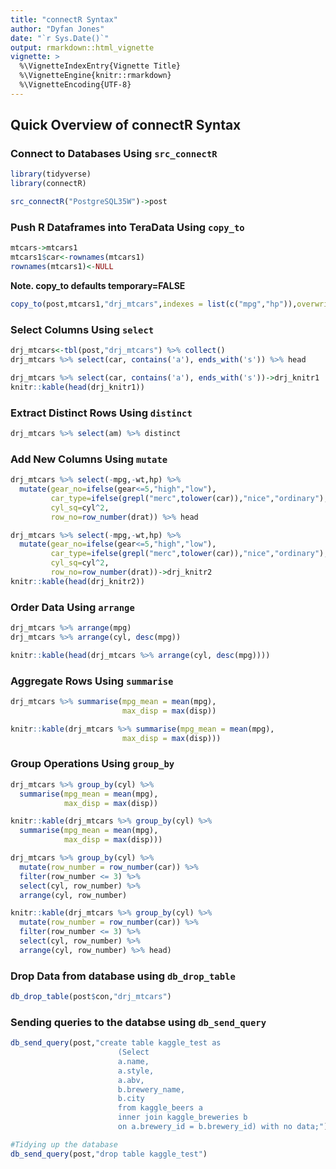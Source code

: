 ```yaml
---
title: "connectR Syntax"
author: "Dyfan Jones"
date: "`r Sys.Date()`"
output: rmarkdown::html_vignette
vignette: >
  %\VignetteIndexEntry{Vignette Title}
  %\VignetteEngine{knitr::rmarkdown}
  %\VignetteEncoding{UTF-8}
---
```


## Quick Overview of connectR Syntax
### Connect to Databases Using `src_connectR`
```r
library(tidyverse)
library(connectR)

src_connectR("PostgreSQL35W")->post
```

### Push R Dataframes into TeraData Using `copy_to`
```r
mtcars->mtcars1
mtcars1$car<-rownames(mtcars1)
rownames(mtcars1)<-NULL
```
**Note. copy_to defaults temporary=FALSE**
```r
copy_to(post,mtcars1,"drj_mtcars",indexes = list(c("mpg","hp")),overwrite=T)
```

### Select Columns Using `select`
```r
drj_mtcars<-tbl(post,"drj_mtcars") %>% collect() 
drj_mtcars %>% select(car, contains('a'), ends_with('s')) %>% head
```
```r
drj_mtcars %>% select(car, contains('a'), ends_with('s'))->drj_knitr1
knitr::kable(head(drj_knitr1))
```

### Extract Distinct Rows Using `distinct`
```r
drj_mtcars %>% select(am) %>% distinct
```

### Add New Columns Using `mutate` 
```r
drj_mtcars %>% select(-mpg,-wt,hp) %>% 
  mutate(gear_no=ifelse(gear<=5,"high","low"),
         car_type=ifelse(grepl("merc",tolower(car)),"nice","ordinary"),
         cyl_sq=cyl^2,
         row_no=row_number(drat)) %>% head
```
```r
drj_mtcars %>% select(-mpg,-wt,hp) %>% 
  mutate(gear_no=ifelse(gear<=5,"high","low"),
         car_type=ifelse(grepl("merc",tolower(car)),"nice","ordinary"),
         cyl_sq=cyl^2,
         row_no=row_number(drat))->drj_knitr2
knitr::kable(head(drj_knitr2))
```

### Order Data Using `arrange` 
```r
drj_mtcars %>% arrange(mpg)
drj_mtcars %>% arrange(cyl, desc(mpg))
```
```r
knitr::kable(head(drj_mtcars %>% arrange(cyl, desc(mpg))))
```

### Aggregate Rows Using `summarise` 
```r
drj_mtcars %>% summarise(mpg_mean = mean(mpg),
                         max_disp = max(disp))
```
```r
knitr::kable(drj_mtcars %>% summarise(mpg_mean = mean(mpg),
                         max_disp = max(disp)))
```

### Group Operations Using `group_by` 
```r
drj_mtcars %>% group_by(cyl) %>%
  summarise(mpg_mean = mean(mpg),
            max_disp = max(disp))
```
```r
knitr::kable(drj_mtcars %>% group_by(cyl) %>%
  summarise(mpg_mean = mean(mpg),
            max_disp = max(disp)))
```
```r

drj_mtcars %>% group_by(cyl) %>% 
  mutate(row_number = row_number(car)) %>% 
  filter(row_number <= 3) %>% 
  select(cyl, row_number) %>% 
  arrange(cyl, row_number)
```
```r
knitr::kable(drj_mtcars %>% group_by(cyl) %>% 
  mutate(row_number = row_number(car)) %>% 
  filter(row_number <= 3) %>% 
  select(cyl, row_number) %>% 
  arrange(cyl, row_number) %>% head)
```

### Drop Data from database using `db_drop_table`
```r
db_drop_table(post$con,"drj_mtcars")
```

### Sending queries to the databse using `db_send_query`
```r
db_send_query(post,"create table kaggle_test as
                        (Select
                        a.name,
                        a.style,
                        a.abv,
                        b.brewery_name,
                        b.city
                        from kaggle_beers a
                        inner join kaggle_breweries b
                        on a.brewery_id = b.brewery_id) with no data;")

#Tidying up the database
db_send_query(post,"drop table kaggle_test")
```

